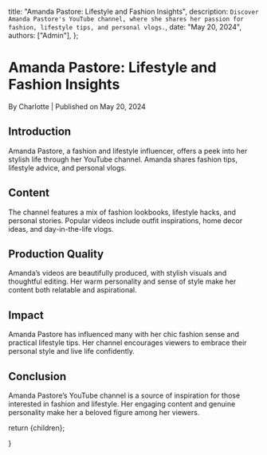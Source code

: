 
  title: "Amanda Pastore: Lifestyle and Fashion Insights",
  description: `Discover Amanda Pastore's YouTube channel, where she shares her passion for fashion, lifestyle tips, and personal vlogs.`,
  date: "May 20, 2024",
  authors: ["Admin"],
};

<h1>Amanda Pastore: Lifestyle and Fashion Insights</h1>
<div className="text-sm text-gray-500 dark:text-gray-400">
  By Charlotte | Published on May 20, 2024
</div>

<section id="introduction">
  <h2>Introduction</h2>
  <span>
    Amanda Pastore, a fashion and lifestyle influencer, offers a peek into her
    stylish life through her YouTube channel. Amanda shares fashion tips,
    lifestyle advice, and personal vlogs.
  </span>
</section>

<section id="content">
  <h2>Content</h2>
  <span>
    The channel features a mix of fashion lookbooks, lifestyle hacks, and
    personal stories. Popular videos include outfit inspirations, home decor
    ideas, and day-in-the-life vlogs.
  </span>
</section>

<section id="production-quality">
  <h2>Production Quality</h2>
  <span>
    Amanda’s videos are beautifully produced, with stylish visuals and
    thoughtful editing. Her warm personality and sense of style make her content
    both relatable and aspirational.
  </span>
</section>

<section id="impact">
  <h2>Impact</h2>
  <span>
    Amanda Pastore has influenced many with her chic fashion sense and practical
    lifestyle tips. Her channel encourages viewers to embrace their personal
    style and live life confidently.
  </span>
</section>

<section id="conclusion">
  <h2>Conclusion</h2>
  <span>
    Amanda Pastore’s YouTube channel is a source of inspiration for those
    interested in fashion and lifestyle. Her engaging content and genuine
    personality make her a beloved figure among her viewers.
  </span>
</section>

  return <MdxLayout>{children}</MdxLayout>;

}
